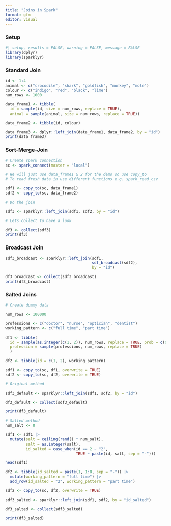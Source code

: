 ```yaml
---
title: "Joins in Spark"
format: gfm
editor: visual
---
```


### Setup

```r
#| setup, results = FALSE, warning = FALSE, message = FALSE
library(dplyr)
library(sparklyr)
```

### Standard Join

```r
id <- 1:4
animal <- c("crocodile", "shark", "goldfish", "monkey", "mole")
colour <- c("indigo", "red", "black", "lime")
num_rows <- 1000

data_frame1 <- tibble(
  id = sample(id, size = num_rows, replace = TRUE),
  animal = sample(animal, size = num_rows, replace = TRUE))

data_frame2 <- tibble(id, colour)

data_frame3 <- dplyr::left_join(data_frame1, data_frame2, by = "id")
print(data_frame3)
```

### Sort-Merge-Join

```r
# Create spark connection
sc <- spark_connect(master = "local")

# We will just use data_frame1 & 2 for the demo so use copy_to
# To read fresh data in use different functions e.g. spark_read_csv

sdf1 <- copy_to(sc, data_frame1)
sdf2 <- copy_to(sc, data_frame2)

# Do the join

sdf3 <- sparklyr::left_join(sdf1, sdf2, by = "id")

# Lets collect to have a look

df3 <- collect(sdf3)
print(df3)
```

### Broadcast Join

```r
sdf3_broadcast <- sparklyr::left_join(sdf1, 
                                      sdf_broadcast(sdf2),
                                      by = "id")

df3_broadcast <- collect(sdf3_broadcast)
print(df3_broadcast)
```

### Salted Joins

```r
# Create dummy data

num_rows <- 100000

professions <- c("doctor", "nurse", "optician", "dentist")
working_pattern <- c("full time", "part time")

df1 <- tibble(
  id = sample(as.integer(c(1, 2)), num_rows, replace = TRUE, prob = c(0.9, 0.1)),
  profession = sample(professions, num_rows, replace = TRUE)
  )

df2 <- tibble(id = c(1, 2), working_pattern)

sdf1 <- copy_to(sc, df1, overwrite = TRUE)
sdf2 <- copy_to(sc, df2, overwrite = TRUE)

# Original method

sdf3_default <- sparklyr::left_join(sdf1, sdf2, by = "id")

df3_default <- collect(sdf3_default)

print(df3_default)
```

```r
# Salted method
num_salt <- 8

sdf1 <- sdf1 |> 
  mutate(salt = ceiling(rand() * num_salt),
         salt = as.integer(salt),
         id_salted = case_when(id == 2 ~ "2", 
                               TRUE ~ paste(id, salt, sep = "-")))

head(sdf1)

df2 <- tibble(id_salted = paste(1, 1:8, sep = "-")) |> 
  mutate(working_pattern = "full time") |> 
  add_row(id_salted = "2", working_pattern = "part time")

sdf2 <- copy_to(sc, df2, overwrite = TRUE)

sdf3_salted <- sparklyr::left_join(sdf1, sdf2, by = "id_salted")

df3_salted <- collect(sdf3_salted)

print(df3_salted)
```
